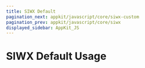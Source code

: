 ---
title: SIWX Default
pagination_next: appkit/javascript/core/siwx-custom
pagination_prev: appkit/javascript/core/siwx
displayed_sidebar: AppKit_JS
---


# SIWX Default Usage

<SiwxDefault />